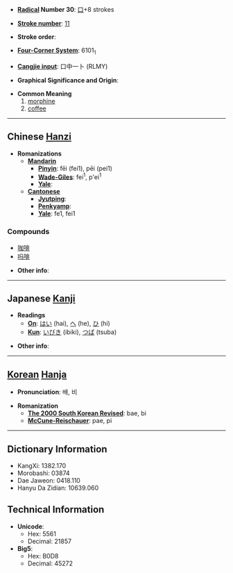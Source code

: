 * '''[[Wiktionary:Chinese radical index| Radical]] Number 30''': [[Wiktionary:Chinese radical index 口|口]]+8 strokes

* '''[[Wiktionary:Chinese total strokes index|Stroke number]]''': [[Wiktionary:Chinese total strokes index 11|11]]

* '''Stroke order''': 

* '''[[Wiktionary:Chinese four corner index|Four-Corner System]]''': 6101<sub>1</sub>

* '''[[Wiktionary:Chinese Cangjie index|Cangjie input]]''': 口中一卜 (RLMY)

* '''Graphical Significance and Origin''': 

* '''Common Meaning'''
*# [[morphine]]
*# [[coffee]]


----

== Chinese [[Hanzi]] ==

* '''Romanizations'''
** '''[[Mandarin]]'''
*** '''[[Pinyin]]''': fēi (fei1), pēi (pei1)
*** '''[[Wade-Giles]]''': fei<sup>1</sup>, p'ei<sup>1</sup>
*** '''[[Yale]]''': 
** '''[[Cantonese]]'''
*** '''[[Jyutping]]''':
*** '''[[Penkyamp]]''': 
*** '''[[Yale]]''': fe1, fei1

===Compounds===
*[[咖啡]]
*[[吗啡]]

* '''Other info''': 

----

== Japanese [[Kanji]] ==

* '''Readings'''
** '''[[On]]''': [[はい]] (hai), [[へ]] (he), [[ひ]] (hi)
** '''[[Kun]]''': [[いびき]] (ibiki), [[つば]] (tsuba)

* '''Other info''':  

----

== [[Korean]] [[Hanja]] ==

* '''Pronunciation''': 배, 비

* '''Romanization'''
** '''[[The 2000 South Korean Revised Romanization|The 2000 South Korean Revised]]''': bae, bi
** '''[[McCune-Reischauer]]''': pae, pi

----

== Dictionary Information ==

* KangXi: 1382.170
* Morobashi: 03874
* Dae Jaweon: 0418.110
* Hanyu Da Zidian: 10639.060

== Technical Information ==

* '''Unicode''':
** Hex: 5561
** Decimal: 21857
* '''Big5''':
** Hex: B0D8
** Decimal: 45272